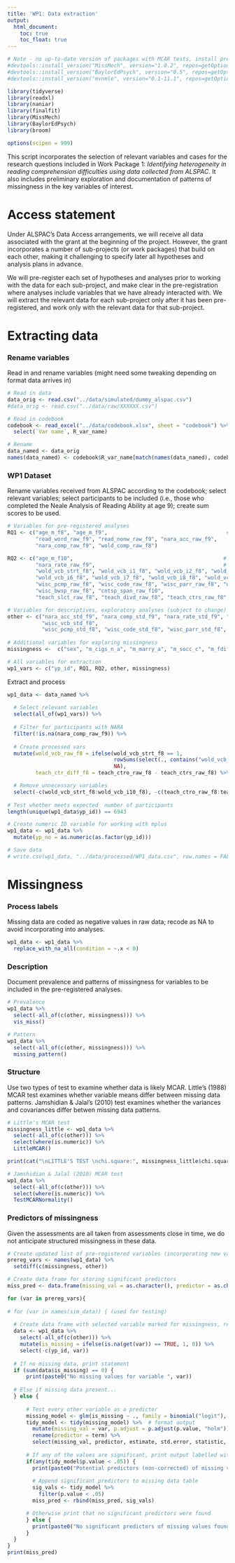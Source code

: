 ```yaml
---
title: 'WP1: Data extraction'
output: 
  html_document:
    toc: true
    toc_float: true
---
```


```r
# Note - no up-to-date version of packages with MCAR tests, install prev versions
#devtools::install_version("MissMech", version="1.0.2", repos=getOption("repos")["CRAN"])
#devtools::install_version("BaylorEdPsych", version="0.5", repos=getOption("repos")["CRAN"])
#devtools::install_version("mvnmle", version="0.1-11.1", repos=getOption("repos")["CRAN"])

library(tidyverse)
library(readxl)
library(naniar)
library(finalfit)
library(MissMech)
library(BaylorEdPsych)
library(broom)

options(scipen = 999)
```

This script incorporates the selection of relevant variables and cases for the research questions included in Work Package 1: *Identifying heterogeneity in reading comprehension difficulties using data collected from ALSPAC*. It also includes preliminary exploration and documentation of patterns of missingness in the key variables of interest.

# Access statement

Under ALSPAC's Data Access arrangements, we will receive all data associated with the grant at the beginning of the project. However, the grant incorporates a number of sub-projects (or work packages) that build on each other, making it challenging to specify later all hypotheses and analysis plans in advance.

We will pre-register each set of hypotheses and analyses prior to working with the data for each sub-project, and make clear in the pre-registration where analyses include variables that we have already interacted with. We will extract the relevant data for each sub-project only after it has been pre-registered, and work only with the relevant data for that sub-project.

# Extracting data

### Rename variables 

Read in and rename variables (might need some tweaking depending on format data arrives in)

```r
# Read in data
data_orig <- read.csv("../data/simulated/dummy_alspac.csv")
#data_orig <- read.csv("../data/raw/XXXXXX.csv")

# Read in codebook 
codebook <- read_excel("../data/codebook.xlsx", sheet = "codebook") %>% 
  select(`Var name`, R_var_name)

# Rename
data_named <- data_orig 
names(data_named) <- codebook$R_var_name[match(names(data_named), codebook$`Var name`)]
```

### WP1 Dataset 

Rename variables received from ALSPAC according to the codebook; select relevant variables; select participants to be included (i.e., those who completed the Neale Analysis of Reading Ability at age 9); create sum scores to be used.

```r
# Variables for pre-registered analyses
RQ1 <- c("age_m_f8", "age_m_f9",                                      # age
         "read_word_raw_f9", "read_nonw_raw_f9", "nara_acc_raw_f9",    # accuracy
         "nara_comp_raw_f9", "wold_comp_raw_f8")                       # comprehension

RQ2 <- c("age_m_f10",                                                # age
         "nara_rate_raw_f9",                                         # fluency
         "wold_vcb_strt_f8", "wold_vcb_i1_f8", "wold_vcb_i2_f8", "wold_vcb_i3_f8", "wold_vcb_i4_f8", "wold_vcb_i5_f8", 
         "wold_vcb_i6_f8", "wold_vcb_i7_f8", "wold_vcb_i8_f8", "wold_vcb_i9_f8", "wold_vcb_i10_f8",  "wisc_vcb_raw_f8",     # vocabulary
         "wisc_pcmp_raw_f8", "wisc_code_raw_f8", "wisc_parr_raw_f8", "wisc_bloc_raw_f8", "wisc_obja_raw_f8",  # nonverbal ability 
         "wisc_bwsp_raw_f8", "cntsp_span_raw_f10",                     # working memory
         "teach_slct_raw_f8", "teach_divd_raw_f8", "teach_ctrs_raw_f8", "teach_ctro_raw_f8", "sdq_hyp_prnt_ku", "sst_250a_raw_f10", "sst_150a_raw_f10") #attention  

# Variables for descriptives, exploratory analyses (subject to change)
other <- c("nara_acc_std_f9", "nara_comp_std_f9", "nara_rate_std_f9", "nara_npass_f9",
           "wisc_vcb_std_f8",
           "wisc_pcmp_std_f8", "wisc_code_std_f8", "wisc_parr_std_f8", "wisc_bloc_std_f8", "wisc_obja_std_f8", "wisc_perf_std_f8") 
  
# Additional variables for exploring missingness
missingness <-  c("sex", "m_cigs_n_a", "m_marry_a", "m_socc_c", "m_fdif_tot_c", "m_home_a")

# All variables for extraction
wp1_vars <- c("yp_id", RQ1, RQ2, other, missingness)  
```

Extract and process
```r
wp1_data <- data_named %>% 
  
  # Select relevant variables
  select(all_of(wp1_vars)) %>% 
  
  # Filter for participants with NARA
  filter(!is.na(nara_comp_raw_f9)) %>% 
  
  # Create processed vars 
  mutate(wold_vcb_raw_f8 = ifelse(wold_vcb_strt_f8 == 1,                      # wold vocab sum score
                                  rowSums(select(., contains("wold_vcb_i"))), # TO-DO check missing item-level data
                                  NA),
         teach_ctr_diff_f8 = teach_ctro_raw_f8 - teach_ctrs_raw_f8) %>%      # difference score for teach attentional control

  # Remove unnecessary variables
  select(-c(wold_vcb_strt_f8:wold_vcb_i10_f8), -c(teach_ctro_raw_f8:teach_ctrs_raw_f8))
 
# Test whether meets expected  number of participants
length(unique(wp1_data$yp_id)) == 6943

# Create numeric ID variable for working with mplus
wp1_data <- wp1_data %>% 
  mutate(yp_no = as.numeric(as.factor(yp_id)))

# Save data
# write.csv(wp1_data, "../data/processed/WP1_data.csv", row.names = FALSE)
```

# Missingness

### Process labels

Missing data are coded as negative values in raw data; recode as NA to avoid incorporating into analyses. 

```r
wp1_data <- wp1_data %>% 
  replace_with_na_all(condition = ~.x < 0)
```

### Description

Document prevalence and patterns of missingness for variables to be included in the pre-registered analyses.

```r
# Prevalence
wp1_data %>% 
  select(-all_of(c(other, missingness))) %>% 
  vis_miss()

# Pattern
wp1_data %>% 
  select(-all_of(c(other, missingness))) %>% 
  missing_pattern()
```

### Structure

Use two types of test to examine whether data is likely MCAR. Little's (1988) MCAR test examines whether variable means differ between missing data patterns. Jamshidian & Jalal's (2010) test examines whether the variances and covariances differ betwen missing data patterns. 

```r
# Little's MCAR test 
missingness_little <- wp1_data %>% 
  select(-all_of(c(other))) %>% 
  select(where(is.numeric)) %>% 
  LittleMCAR()

print(cat("\nLITTLE'S TEST \nchi.square:", missingness_little$chi.square, "\ndf:", missingness_little$df, "\np = ", missingness_little$p.value))

# Jamshidian & Jalal (2010) MCAR test
wp1_data %>% 
  select(-all_of(c(other))) %>% 
  select(where(is.numeric)) %>% 
  TestMCARNormality()
```

### Predictors of missingness 

Given the assessments are all taken from assessments close in time, we do not anticipate structured missingness in these data. 

```r
# Create updated list of pre-registered variables (incorporating new vars created above)
prereg_vars <- names(wp1_data) %>% 
  setdiff(c(missingness, other))

# Create data frame for storing significant predictors
miss_pred <- data.frame(missing_val = as.character(), predictor = as.character(), estimate = as.numeric(), std.error = as.numeric(), statistic = as.numeric(), p.value = as.numeric(), p.holm = as.numeric())

for (var in prereg_vars){
  
# for (var in names(sim_data)) { (used for testing)
  
  # Create data frame with selected variable marked for missingness, remove irrelevant columns 
  data <- wp1_data %>% 
    select(-all_of(c(other))) %>% 
    mutate(is_missing = ifelse(is.na(get(var)) == TRUE, 1, 0)) %>% 
    select(-c(yp_id, var))
  
  # If no missing data, print statement
  if (sum(data$is_missing) == 0) {
      print(paste0("No missing values for variable ", var))
    
  # Else if missing data present...
  } else {
      
      # Test every other variable as a predictor
      missing_model <- glm(is_missing ~ ., family = binomial("logit"), data = data)
      tidy_model <- tidy(missing_model) %>%  # format output
        mutate(missing_val = var, p.adjust = p.adjust(p.value, "holm")) %>% 
        rename(predictor = term) %>% 
        select(missing_val, predictor, estimate, std.error, statistic, p.value, p.adjust)
      
      # If any of the values are significant, print output labelled with predictor and variable
      if(any(tidy_model$p.value < .05)) {
        print(paste0("Potential predictors (non-corrected) of missing values for variable  ", var))
        
        # Append significant predictors to missing data table
        sig_vals <- tidy_model %>% 
          filter(p.value < .05)
        miss_pred <- rbind(miss_pred, sig_vals)

      # Otherwise print that no significant predictors were found
      } else {
        print(paste0("No significant predictors of missing values found for variable ", var))
      }
  }
}
print(miss_pred)
```
